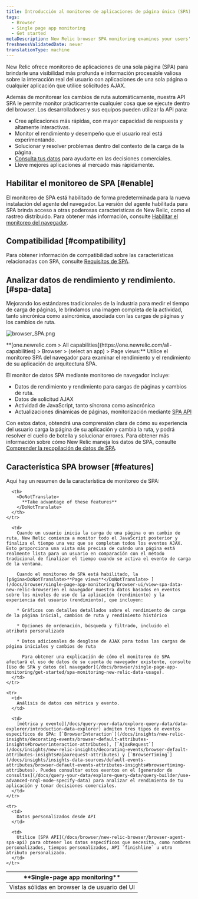 ```yaml
---
title: Introducción al monitoreo de aplicaciones de página única (SPA)
tags:
  - Browser
  - Single page app monitoring
  - Get started
metaDescription: New Relic browser SPA monitoring examines your users' experience with the frontend logic for single-page apps or any apps that pull content dynamically.
freshnessValidatedDate: never
translationType: machine
---
```



New Relic <InlinePopover type="browser"/>ofrece monitoreo de aplicaciones de una sola página (SPA) para brindarle una visibilidad más profunda e información procesable valiosa sobre la interacción real del usuario con aplicaciones de una sola página o cualquier aplicación que utilice solicitudes AJAX.

Además de monitorear los cambios de ruta automáticamente, nuestra API SPA le permite monitor prácticamente cualquier cosa que se ejecute dentro del browser. Los desarrolladores y sus equipos pueden utilizar la API para:

* Cree aplicaciones más rápidas, con mayor capacidad de respuesta y altamente interactivas.
* Monitor el rendimiento y desempeño que el usuario real está experimentando.
* Solucionar y resolver problemas dentro del contexto de la carga de la página.
* [Consulta tus datos](/docs/using-new-relic/data/understand-data/query-new-relic-data) para ayudarte en las decisiones comerciales.
* Lleve mejores aplicaciones al mercado más rápidamente.

## Habilitar el monitoreo de SPA [#enable]

El monitoreo de SPA está habilitado de forma predeterminada para la nueva instalación del agente del navegador. La versión del agente habilitada para SPA brinda acceso a otras poderosas características de New Relic, como el rastreo distribuido. Para obtener más información, consulte [Habilitar el monitoreo del navegador](/docs/browser/new-relic-browser/installation/update-browser-agent/#agent-types).

## Compatibilidad [#compatibility]

Para obtener información de compatibilidad sobre las características relacionadas con SPA, consulte [Requisitos de SPA](/docs/browser/new-relic-browser/getting-started/compatibility-requirements-browser-monitoring#spa).

## Analizar datos de rendimiento y rendimiento. [#spa-data]

Mejorando los estándares tradicionales de la industria para medir el tiempo de carga de páginas, le brindamos una imagen completa de la actividad, tanto sincrónica como asincrónica, asociada con las cargas de páginas y los cambios de ruta.

<img
  title="browser_SPA.png"
  alt="browser_SPA.png"
  src={browserSpaPageview}
/>

<figcaption>
  <DoNotTranslate>**[one.newrelic.com > All capabilities](https://one.newrelic.com/all-capabilities) > Browser > (select an app) > Page views:**</DoNotTranslate> Utilice el monitoreo SPA del navegador para examinar el rendimiento y el rendimiento de su aplicación de arquitectura SPA.
</figcaption>

El monitor de datos SPA mediante monitoreo de navegador incluye:

* Datos de rendimiento y rendimiento para cargas de páginas y cambios de ruta.
* Datos de solicitud AJAX
* Actividad de JavaScript, tanto síncrona como asincrónica
* Actualizaciones dinámicas de páginas, monitorización mediante [SPA API](/docs/browser/new-relic-browser/browser-agent-spa-api)

Con estos datos, obtendrá una comprensión clara de cómo su experiencia del usuario carga la página de su aplicación y cambia la ruta, y podrá resolver el cuello de botella y solucionar errores. Para obtener más información sobre cómo New Relic maneja los datos de SPA, consulte [Comprender la recopilación de datos de SPA](/docs/browser/single-page-app-monitoring/use-spa-data/understand-spa-data-collection).

## Característica SPA browser [#features]

Aquí hay un resumen de la característica de monitoreo de SPA:

<table>
  <thead>
    <tr>
      <th style={{ width: "200px" }}>
        <DoNotTranslate>
          **Single-page app monitoring**
        </DoNotTranslate>
      </th>

      <th>
        <DoNotTranslate>
          **Take advantage of these features**
        </DoNotTranslate>
      </th>
    </tr>
  </thead>

  <tbody>
    <tr>
      <td>
        Vistas sólidas en browser la de usuario del UI
      </td>

      <td>
        Cuando un usuario inicia la carga de una página o un cambio de ruta, New Relic comienza a monitor todo el JavaScript posterior y finaliza el tiempo una vez que se completan todos los eventos AJAX. Esto proporciona una vista más precisa de cuándo una página está realmente lista para un usuario en comparación con el método tradicional de finalizar el tiempo cuando se activa el evento de carga de la ventana.

        Cuando el monitoreo de SPA está habilitado, la [página<DoNotTranslate>**Page views**</DoNotTranslate> ](/docs/browser/single-page-app-monitoring/browser-ui/view-spa-data-new-relic-browser)en el navegador muestra datos basados en eventos sobre los niveles de uso de la aplicación (rendimiento) y la experiencia del usuario (rendimiento), que incluyen:

        * Gráficos con detalles detallados sobre el rendimiento de carga de la página inicial, cambios de ruta y rendimiento histórico

        * Opciones de ordenación, búsqueda y filtrado, incluido el atributo personalizado

        * Datos adicionales de desglose de AJAX para todas las cargas de página iniciales y cambios de ruta

          Para obtener una explicación de cómo el monitoreo de SPA afectará el uso de datos de su cuenta de navegador existente, consulte [Uso de SPA y datos del navegador](/docs/browser/single-page-app-monitoring/get-started/spa-monitoring-new-relic-data-usage).
      </td>
    </tr>

    <tr>
      <td>
        Análisis de datos con métrica y evento.
      </td>

      <td>
        [métrica y evento](/docs/query-your-data/explore-query-data/data-explorer/introduction-data-explorer) admiten tres tipos de eventos específicos de SPA: [`BrowserInteraction`](/docs/insights/new-relic-insights/decorating-events/browser-default-attributes-insights#browserinteraction-attributes), [`AjaxRequest`](/docs/insights/new-relic-insights/decorating-events/browser-default-attributes-insights#ajaxrequest-attributes) y [`BrowserTiming`](/docs/insights/insights-data-sources/default-events-attributes/browser-default-events-attributes-insights#browsertiming-attributes). Puedes consultar estos eventos en el [generador de consultas](/docs/query-your-data/explore-query-data/query-builder/use-advanced-nrql-mode-specify-data) para analizar el rendimiento de tu aplicación y tomar decisiones comerciales.
      </td>
    </tr>

    <tr>
      <td>
        Datos personalizados desde API
      </td>

      <td>
        Utilice [SPA API](/docs/browser/new-relic-browser/browser-agent-spa-api) para obtener los datos específicos que necesita, como nombres personalizados, tiempos personalizados, API `finishline` u otro atributo personalizado.
      </td>
    </tr>
  </tbody>
</table>